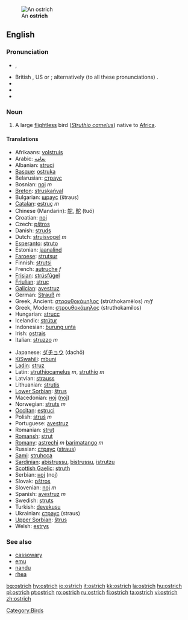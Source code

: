 [[Image:Ostrich.jpg|thumbnail|right|An '''ostrich''']]

==English==

===Pronunciation===
*{{AHD|ŏs'trĭch}}, {{AHD|ôs'trĭch}}
* British {{IPA|/'ɒs.trɪʧ/}}, US {{IPA|/'ɑs.trɪʧ/}} or {{IPA|/'ɔs.trɪʧ/}}; alternatively (to all these pronunciations) {{IPA|/-strɪʤ/}}.
*{{audio|en-us-ostrich.ogg|Audio (US)}}
*{{audio|en-us-ostrich.ogg|Audio (US) (2)}}
*{{SAMPA|/"QstrItS/}}

===Noun===
{{wikipedia}}
{{en-noun|es}}

#A large [[flightless]] bird (''[[Struthio camelus]]'') native to [[Africa]].

====Translations====
{{top}}
*Afrikaans: [[volstruis]]
*Arabic: [[نعامه]]
*Albanian: [[struci]]
*[[Basque]]: [[ostruka]]
*Belarusian: [[страус]]
*Bosnian: [[noj]] ''m''
*[[Breton]]: [[struskańval]]
*Bulgarian: [[щраус]] (štraus)
*[[Catalan]]: [[estruç]] ''m''
*Chinese (Mandarin): [[鸵]], [[鴕]] (tuó)
*Croatian: [[noj]]
*Czech: [[pštros]]
*Danish: [[struds]]
*Dutch: [[struisvogel]] ''m''
*[[Esperanto]]: [[struto]]
*Estonian: [[jaanalind]]
*[[Faroese]]: [[strutsur]]
*Finnish: [[strutsi]]
*French: [[autruche]] ''f''
*[[Frisian]]: [[strúsfûgel]]
*[[Friulian]]: [[struç]]
*[[Galician]]: [[avestruz]]
*German: [[Strauß]] ''m''
*Greek, Ancient: [[στρουθοκάμηλος]] (strūthokamēlos) ''m/f'' 
*Greek, Modern: [[στρουθοκάμηλος]] (struthokamilos)
*Hungarian: [[strucc]]
*Icelandic: [[strútur]]
*Indonesian: [[burung unta]]
*Irish: [[ostrais]]
*Italian: [[struzzo]] ''m''
{{mid}}
*Japanese: [[ダチョウ]] (dachō)
*[[KiSwahili]]: [[mbuni]]
*[[Ladin]]: [[struz]]
*Latin: [[struthiocamelus]] ''m'', [[struthio]] ''m''
*Latvian: [[strauss]]
*Lithuanian: [[strutis]]
*[[Lower Sorbian]]: [[štrus]]
*Macedonian: [[ноj]] ([[noj]])
*Norwegian: [[struts]] ''m''
*[[Occitan]]: [[estruci]]
*Polish: [[struś]] ''m''
*Portuguese: [[avestruz]]
*Romanian: [[struţ]]
*[[Romansh]]: [[strut]]
*[[Romany]]: [[astrechi]] ''m'' [[barimatango]] ''m''
*Russian: [[страус]] ([[straus]]) '' ''
*[[Sami]]: [[struhcca]]
*[[Sardinian]]: [[abistrussu]], [[bistrussu]], [[istrutzu]]
*[[Scottish Gaelic]]: [[struth]]
*Serbian: [[ноj]] (noj)
*Slovak: [[pštros]]
*Slovenian: [[noj]] ''m''
*Spanish: [[avestruz]] ''m'' 
*Swedish: [[struts]]
*Turkish: [[devekuşu]]
*Ukrainian: [[страус]] (straus)
*[[Upper Sorbian]]: [[štrus]]
*Welsh: [[estrys]]
{{bottom}}

===See also===
*[[cassowary]]
*[[emu]]
*[[nandu]]
*[[rhea]]

[[Category:Birds]]

[[bg:ostrich]]
[[hy:ostrich]]
[[io:ostrich]]
[[it:ostrich]]
[[kk:ostrich]]
[[la:ostrich]]
[[hu:ostrich]]
[[pl:ostrich]]
[[pt:ostrich]]
[[ro:ostrich]]
[[ru:ostrich]]
[[fi:ostrich]]
[[ta:ostrich]]
[[vi:ostrich]]
[[zh:ostrich]]